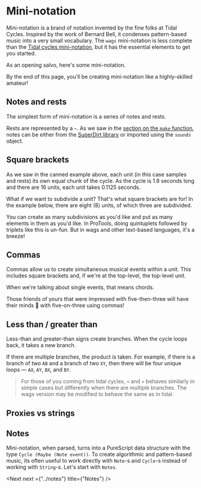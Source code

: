 # Mini-notation


Mini-notation is a brand of notation invented by the fine folks at Tidal Cycles. Inspired by the work of Bernard Bell, it condenses pattern-based music into a very small vocabulary.  The `wags` mini-notation is less complete than the [Tidal cycles mini-notation](https://tidalcycles.org/docs/reference/mini_notation/), but it has the essential elements to get you started.

As an opening salvo, here's some mini-notation.

<Player player={openingSalvoMain} code={openingSalvo} />

By the end of this page, you'll be creating mini-notation like a highly-skilled amateur!

## Notes and rests

The simplest form of mini-notation is a series of notes and rests.

<Player player={cancanMain} code={cancan} />

Rests are represented by a `~`. As we saw in the [section on the `make` function](../make), notes can be either from the [SuperDirt library](https://github.com/musikinformatik/SuperDirt) or imported using the `sounds` object.

## Square brackets

As we saw in the canned example above, each unit (in this case samples and rests) its own equal chunk of the cycle. As the cycle is 1.8 seconds long and there are 16 units, each unit takes 0.1125 seconds.

What if we want to subdivide a unit? That's what square brackets are for! In the example below, there are eight (8) units, of which three are subdivided.

<Player player={squareMain} code={square} />

You can create as many subdivisions as you'd like and put as many elements in them as you'd like. In ProTools, doing quintuplets followed by triplets like this is un-fun. But in wags and other text-based languages, it's a breeze!

<Player player={subdivMain} code={subdiv} />

## Commas

Commas allow us to create simultaneous musical events within a unit. This includes square brackets and, if we're at the top-level, the top-level unit.

When we're talking about single events, that means chords.

<Player player={chordsMain} code={chords} />

Those friends of yours that were impressed with five-then-three will have their minds 🤯 with five-on-three using commas!

<Player player={polyMain} code={poly} />

## Less than / greater than

Less-than and greater-than signs create branches. When the cycle loops back, it takes a new branch.

<Player player={ltgtMain} code={ltgt} />

If there are multiple branches, the product is taken. For example, if there is a branch of two `AB` and a branch of two `XY`, then there will be four unique loops — `AX`, `AY`, `BX`, and `BY`.

<Player player={branchesMain} code={branches} />

> For those of you coming from tidal cycles, `<` and `>` behaves similarly in simple cases but differently when there are multiple branches. The wags version may be modified to behave the same as in tidal.

## Proxies vs strings

## Notes

Mini-notation, when parsed, turns into a PureScript data structure with the type `Cycle (Maybe (Note event))`. To create algorithmic and pattern-based music, its often useful to work directly with `Note`-s and `Cycle`-s instead of working with `String`-s. Let's start with `Notes`.

<Next next ={"../notes"} title={"Notes"} />